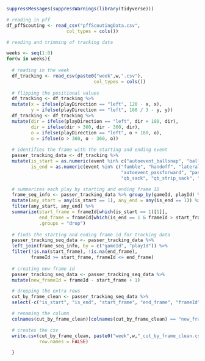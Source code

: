
```r
suppressMessages(suppressWarnings(library(tidyverse)))
```

```r
# reading in pff
df_pffScouting <- read_csv("pffScoutingData.csv",
                      col_types = cols())
```


```r
# reading and trimming of tracking data

weeks <- seq(1:8)
for(w in weeks){
    
  # reading in the week  
  df_tracking <- read_csv(paste0("week",w,".csv"),
                                col_types = cols())
  
  # flipping the positional values
  df_tracking <- df_tracking %>%
  mutate(x = ifelse(playDirection == "left", 120 - x, x),
         y = ifelse(playDirection == "left", 160 / 3 - y, y))
  df_tracking <- df_tracking %>%
  mutate(dir = ifelse(playDirection == "left", dir + 180, dir),
         dir = ifelse(dir > 360, dir - 360, dir),
         o = ifelse(playDirection == "left", o + 180, o),
         o = ifelse(o > 360, o - 360, o))
  
  # identifies the frame with the starting and ending event
  passer_tracking_data <- df_tracking %>%
  mutate(is_start = as.numeric(event %in% c("autoevent_ballsnap", "ball_snap")),
         is_end = as.numeric(event %in% c("fumble", "handoff", "lateral",
                                          "autoevent_passforward", "pass_forward",
                                          "qb_sack", "qb_strip_sack", "run")))

  # summarizes each play by starting and ending frame ID
  frame_seq_info <- passer_tracking_data %>% group_by(gameId, playId) %>%
  mutate(any_start = any(is_start == 1), any_end = any(is_end == 1)) %>%
  filter(any_start, any_end) %>%
  summarize(start_frame = frameId[which(is_start == 1)[1]],
            end_frame = frameId[which(is_end == 1 & frameId > start_frame)[1]], 
            .groups = "drop")
  
  # finds the starting and ending frame id for tracking data
  passer_tracking_seq_data <- passer_tracking_data %>%
  left_join(frame_seq_info, by = c("gameId", "playId")) %>%
  filter(!is.na(start_frame), !is.na(end_frame),
         frameId >= start_frame, frameId <= end_frame)
  
  # creating new frame id
  passer_tracking_seq_data <- passer_tracking_seq_data %>%
  mutate(new_frameId = frameId - start_frame + 1)

  # dropping the extra rows
  cut_by_frame_clean <- passer_tracking_seq_data %>% 
  select(-c("is_start", "is_end", "start_frame", "end_frame", "frameId"))

  # renaming the column
  colnames(cut_by_frame_clean)[colnames(cut_by_frame_clean) == "new_frameId"] = "frameId"

  # creates the csv
  write.csv(cut_by_frame_clean, paste0("week",w,"_cut_by_frame_clean.csv"), 
            row.names = FALSE)

  }
```
